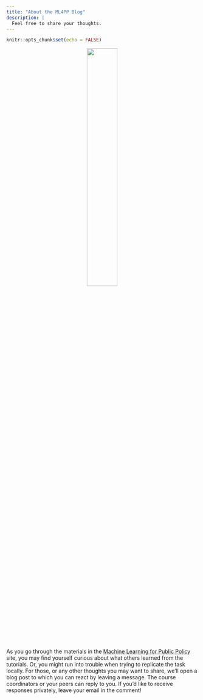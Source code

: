 ```yaml
---
title: "About the ML4PP Blog"
description: |
  Feel free to share your thoughts.
---
```


```r
knitr::opts_chunk$set(echo = FALSE)
```

<center>
![](images/ML4PP_blog_logo.png){width=40%}
</center>

As you go through the materials in the [Machine Learning for Public Policy](https://ml4publicpolicy.com) site, you may find yourself curious about what others learned from the tutorials. Or, you might run into trouble when trying to replicate the task locally. For those, or any other thoughts you may want to share, we'll open a blog post to which you can react by leaving a message. The course coordinators or your peers can reply to you. If you'd like to receive responses privately, leave your email in the comment!

